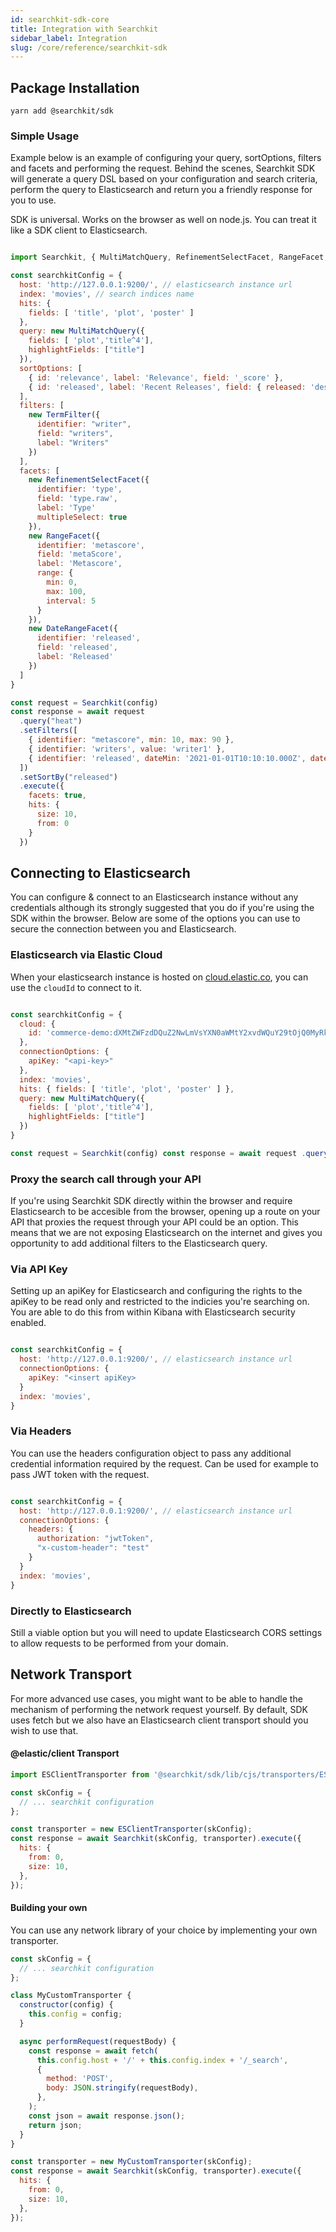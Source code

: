 ```yaml
---
id: searchkit-sdk-core
title: Integration with Searchkit
sidebar_label: Integration
slug: /core/reference/searchkit-sdk
---
```


## Package Installation

`yarn add @searchkit/sdk`

### Simple Usage

Example below is an example of configuring your query, sortOptions, filters and facets and performing the request. Behind the scenes, Searchkit SDK will generate a query DSL based on your configuration and search criteria, perform the query to Elasticsearch and return you a friendly response for you to use.

SDK is universal. Works on the browser as well on node.js. You can treat it like a SDK client to Elasticsearch.

```javascript

import Searchkit, { MultiMatchQuery, RefinementSelectFacet, RangeFacet, DateRangeFacet, TermFilter } from '@searchkit/sdk'

const searchkitConfig = {
  host: 'http://127.0.0.1:9200/', // elasticsearch instance url
  index: 'movies', // search indices name
  hits: {
    fields: [ 'title', 'plot', 'poster' ]
  },
  query: new MultiMatchQuery({
    fields: [ 'plot','title^4'],
    highlightFields: ["title"]
  }),
  sortOptions: [
    { id: 'relevance', label: 'Relevance', field: '_score' },
    { id: 'released', label: 'Recent Releases', field: { released: 'desc' } }
  ],
  filters: [
    new TermFilter({
      identifier: "writer",
      field: "writers",
      label: "Writers"
    })
  ],
  facets: [
    new RefinementSelectFacet({
      identifier: 'type',
      field: 'type.raw',
      label: 'Type'
      multipleSelect: true
    }),
    new RangeFacet({
      identifier: 'metascore',
      field: 'metaScore',
      label: 'Metascore',
      range: {
        min: 0,
        max: 100,
        interval: 5
      }
    }),
    new DateRangeFacet({
      identifier: 'released',
      field: 'released',
      label: 'Released'
    })
  ]
}

const request = Searchkit(config)
const response = await request
  .query("heat")
  .setFilters([
    { identifier: "metascore", min: 10, max: 90 },
    { identifier: 'writers', value: 'writer1' },
    { identifier: 'released', dateMin: '2021-01-01T10:10:10.000Z', dateMax: '2022-01-01T10:10:10.000Z' }
  ])
  .setSortBy("released")
  .execute({
    facets: true,
    hits: {
      size: 10,
      from: 0
    }
  })

```

## Connecting to Elasticsearch

You can configure & connect to an Elasticsearch instance without any credentials although its strongly suggested that you do if you're using the SDK within the browser. Below are some of the options you can use to secure the connection between you and Elasticsearch.

### Elasticsearch via Elastic Cloud

When your elasticsearch instance is hosted on [cloud.elastic.co](https://cloud.elastic.co), you can use the `cloudId` to connect to it.

```javascript

const searchkitConfig = {
  cloud: {
    id: 'commerce-demo:dXMtZWFzdDQuZ2NwLmVsYXN0aWMtY2xvdWQuY29tOjQ0MyRkMWJkMzY4NjJjZTU0YzdiOTAzZTJhYWNkNGNkN2YwYSQ2ZDRiY2YwOWI2ZWU0NjBjOWVlNTg4YjJiNWM5ZGE0MQ==', // elastic cloud id
  },
  connectionOptions: {
    apiKey: "<api-key>"
  },
  index: 'movies',
  hits: { fields: [ 'title', 'plot', 'poster' ] },
  query: new MultiMatchQuery({
    fields: [ 'plot','title^4'],
    highlightFields: ["title"]
  })
}

const request = Searchkit(config) const response = await request .query("heat")

```

### Proxy the search call through your API

If you're using Searchkit SDK directly within the browser and require Elasticsearch to be accesible from the browser, opening up a route on your API that proxies the request through your API could be an option. This means that we are not exposing Elasticsearch on the internet and gives you opportunity to add additional filters to the Elasticsearch query.

### Via API Key

Setting up an apiKey for Elasticsearch and configuring the rights to the apiKey to be read only and restricted to the indicies you're searching on. You are able to do this from within Kibana with Elasticsearch security enabled.

```javascript

const searchkitConfig = {
  host: 'http://127.0.0.1:9200/', // elasticsearch instance url
  connectionOptions: {
    apiKey: "<insert apiKey>
  }
  index: 'movies',
}
```

### Via Headers

You can use the headers configuration object to pass any additional credential information required by the request. Can be used for example to pass JWT token with the request.

```javascript

const searchkitConfig = {
  host: 'http://127.0.0.1:9200/', // elasticsearch instance url
  connectionOptions: {
    headers: {
      authorization: "jwtToken",
      "x-custom-header": "test"
    }
  }
  index: 'movies',
}
```

### Directly to Elasticsearch

Still a viable option but you will need to update Elasticsearch CORS settings to allow requests to be performed from your domain.

## Network Transport

For more advanced use cases, you might want to be able to handle the mechanism of performing the network request yourself. By default, SDK uses fetch but we also have an Elasticsearch client transport should you wish to use that.

#### @elastic/client Transport

```javascript
import ESClientTransporter from '@searchkit/sdk/lib/cjs/transporters/ESClientTransporter';

const skConfig = {
  // ... searchkit configuration
};

const transporter = new ESClientTransporter(skConfig);
const response = await Searchkit(skConfig, transporter).execute({
  hits: {
    from: 0,
    size: 10,
  },
});
```

#### Building your own

You can use any network library of your choice by implementing your own transporter.

```javascript
const skConfig = {
  // ... searchkit configuration
};

class MyCustomTransporter {
  constructor(config) {
    this.config = config;
  }

  async performRequest(requestBody) {
    const response = await fetch(
      this.config.host + '/' + this.config.index + '/_search',
      {
        method: 'POST',
        body: JSON.stringify(requestBody),
      },
    );
    const json = await response.json();
    return json;
  }
}

const transporter = new MyCustomTransporter(skConfig);
const response = await Searchkit(skConfig, transporter).execute({
  hits: {
    from: 0,
    size: 10,
  },
});
```
